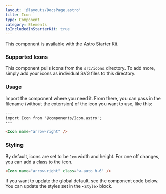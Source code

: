 ```yaml
---
layout: '@layouts/DocsPage.astro'
title: Icon
type: Component
category: Elements
isIncludedInStarterKit: true
---
```



<div class="not-prose">
	<PatternDemo
		title="Icon"
		context="docs"
		component="Icon.astro"
		withContainer
	>
		<IconsDemo />
	</PatternDemo>
</div>

This component is available with the Astro Starter Kit.

### Supported Icons

This component pulls icons from the `src/icons` directory. To add more, simply add your icons as individual SVG files to this directory.

### Usage

Import the component where you need it. From there, you can pass in the filename (without the extension) of the icon you want to use, like this:

```html
---
import Icon from '@components/Icon.astro';
---

<Icon name="arrow-right" />
```

### Styling

By default, icons are set to be `1em` width and height. For one off changes, you can add a class to the icon.

```html
<Icon name="arrow-right" class="w-auto h-6" />
```

If you want to update the global default, see the component code below. You can update the styles set in the `<style>` block.
